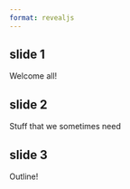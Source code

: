 ```yaml
---
format: revealjs
---
```


## slide 1

Welcome all!

## slide 2 {visibility="hidden"}

Stuff that we sometimes need

## slide 3

Outline!